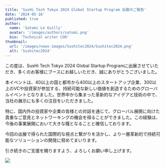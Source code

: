 ```yaml
---
title: 'SusHi Tech Tokyo 2024 Global Startup Program 出展のご報告'
date: '2024-05-16'
published: true
author:
  name: 'Satomi Le Guilly'
  avatar: '/images/authors/satomi.png'
  bio: 'Technical writer COO'
thumbnail:
  url: '/images/news-images/Sushitec2024/Sushitec2024.png'
  alt: 'Sushitec2024'
---
```


この度は、SusHi Tech Tokyo 2024 Global Startup Programに出展させていただき、多くのお客様にブースにお越しいただき、誠にありがとうございました。

本イベントは、40以上の国と都市から400以上のスタートアップ企業、300以上のVCや投資家が参加する、持続可能な新しい価値を創造するためのグローバルイベントとなりました。世界中から集まった革新的なアイデアと技術の中で、当社の展示にも多くの注目をいただきました。

特に、国内外の投資家や企業の皆様との対話を通じて、グローバル展開に向けた貴重なご意見とネットワーキングの機会を得ることができました。この経験は、今後の事業展開において大きな糧となることと確信しております。

今回の出展で得られた国際的な視点と繋がりを活かし、より一層革新的で持続可能なソリューションの開発に努めてまいります。

引き続きのご支援を賜りますよう、よろしくお願い申し上げます。

![](/images/news-images/Sushitec2024/shusitec-satomi-yann.JPG)
